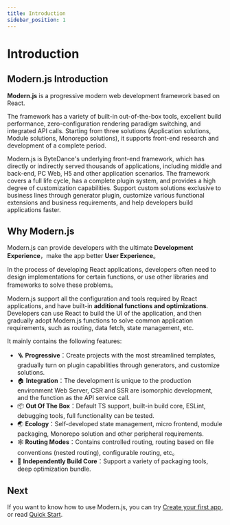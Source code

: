 ```yaml
---
title: Introduction
sidebar_position: 1
---
```

# Introduction

## Modern.js Introduction

**Modern.js** is a progressive modern web development framework based on React.

The framework has a variety of built-in out-of-the-box tools, excellent build performance, zero-configuration rendering paradigm switching, and integrated API calls. Starting from three solutions (Application solutions, Module solutions, Monorepo solutions), it supports front-end research and development of a complete period.

Modern.js is ByteDance's underlying front-end framework, which has directly or indirectly served thousands of applications, including middle and back-end, PC Web, H5 and other application scenarios. The framework covers a full life cycle, has a complete plugin system, and provides a high degree of customization capabilities. Support custom solutions exclusive to business lines through generator plugin, customize various functional extensions and business requirements, and help developers build applications faster.

## Why Modern.js

Modern.js can provide developers with the ultimate **Development Experience**，make the app better **User Experience**。

In the process of developing React applications, developers often need to design implementations for certain functions, or use other libraries and frameworks to solve these problems。

Modern.js support all the configuration and tools required by React applications, and have built-in **additional functions and optimizations**. Developers can use React to build the UI of the application, and then gradually adopt Modern.js functions to solve common application requirements, such as routing, data fetch, state management, etc.

It mainly contains the following features:

- 🪜 **Progressive**：Create projects with the most streamlined templates, gradually turn on plugin capabilities through generators, and customize solutions.
- 🏠 **Integration**：The development is unique to the production environment Web Server, CSR and SSR are isomorphic development, and the function as the API service call.
- 📦 **Out Of The Box**：Default TS support, built-in build core, ESLint, debugging tools, full functionality can be tested.
- 🌏 **Ecology**：Self-developed state management, micro frontend, module packaging, Monorepo solution and other peripheral requirements.
- 🕸 **Routing Modes**：Contains controlled routing, routing based on file conventions (nested routing), configurable routing, etc。
- 🚀 **Independently Build Core**：Support a variety of packaging tools, deep optimization bundle.

## Next

If you want to know how to use Modern.js, you can try [Create your first app](/tutorials/first-app/c01-start), or read [Quick Start](/guides/get-started/quick-start).
